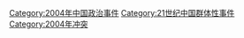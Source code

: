 [[Category:2004年中国政治事件|Category:2004年中国政治事件]]
[[Category:21世纪中国群体性事件|Category:21世纪中国群体性事件]]
[[Category:2004年冲突|Category:2004年冲突]]